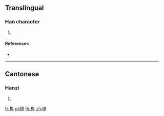 ==Translingual==

===Han character===
{{Han char|rn=75|rad=木|as=11|sn=15|four=|canj=DTCG|ids=⿰木基}}

# {{defn|Han|sort=木11}}

====References====
* {{Han ref|kx=0551.181|hdz=21273.041|uh=6A2D|ud=27181}}

----

==Cantonese==

===Hanzi===
{{yue-hanzi|jyut=[[kei4]]|y=kei4}}

# {{defn|lang=yue|sort=木11}}

[[fr:樭]]
[[pl:樭]]
[[th:樭]]
[[zh:樭]]